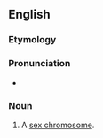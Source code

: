 ==English==

===Etymology===
{{prefix|idio|chromosome|lang=en}}

===Pronunciation===
* {{IPA|/ˌɪdɪə(ʊ)ˈkɹəʊməsəʊm/|lang=en}}

===Noun===
{{en-noun}}

# {{lb|en|cytology}} A [[sex chromosome]].